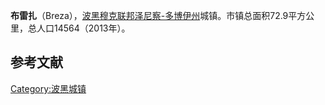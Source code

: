 {{Infobox settlement
| name                    = 布雷扎
| native_name             = Breza<br>{{lang|sr|Бреза}}
| settlement_type         = 市镇
| image_skyline           = 
| imagesize               = 
| image_caption           = 
| image_flag              = 
| flag_size               = 
| image_shield            = 
| shield_size             = 
| pushpin_map             = Bosnia
| pushpin_label_position  = top
| pushpin_map_caption     = 在波黑的位置
| latd  =44.021 |latm  = |lats  = |latNS  = N 
| longd =18.261   |longm = |longs = |longEW = E 
| coordinates_type        = region:ES_type:city
| coordinates_display     = inline,title
| image_map               = Breza Municipality Location.svg
| map_caption             = 
| subdivision_type        = 国家
| subdivision_name        = 波黑
| subdivision_type1       = [[波斯尼亚和黑塞哥维那政区|政治实体]]
| subdivision_name1       = [[穆克联邦|穆克联邦]]
| area_total_km2          = 72.9 
| elevation_m             = 
| population_total        = 14564
| population_as_of        = 2013年
| population_density_km2  = auto
| timezone1               = [[欧洲中部时间|CET]]
| utc_offset1             = +1
| timezone1_DST           = [[欧洲中部夏令时间|CEST]]
| utc_offset1_DST         = +2
| footnotes               = 
}}
'''布雷扎'''（Breza），[[波黑|波黑]][[穆克联邦|穆克联邦]][[泽尼察-多博伊州|泽尼察-多博伊州]]城镇。市镇总面积72.9平方公里，总人口14564（2013年）。

==参考文献==
{{reflist}}

[[Category:波黑城镇|Category:波黑城镇]]